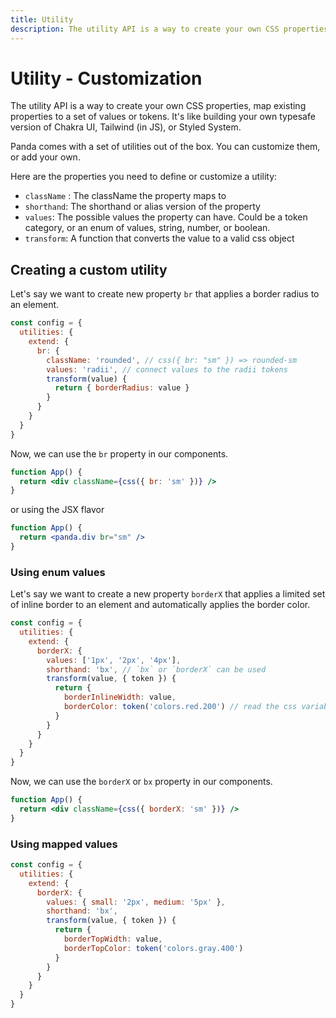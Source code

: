 ```yaml
---
title: Utility
description: The utility API is a way to create your own CSS properties, map existing properties to a set of values or tokens.
---
```


# Utility - Customization

The utility API is a way to create your own CSS properties, map existing properties to a set of values or tokens. It's
like building your own typesafe version of Chakra UI, Tailwind (in JS), or Styled System.

Panda comes with a set of utilities out of the box. You can customize them, or add your own.

Here are the properties you need to define or customize a utility:

- `className` : The className the property maps to
- `shorthand`: The shorthand or alias version of the property
- `values`: The possible values the property can have. Could be a token category, or an enum of values, string, number,
  or boolean.
- `transform`: A function that converts the value to a valid css object

## Creating a custom utility

Let's say we want to create new property `br` that applies a border radius to an element.

```js
const config = {
  utilities: {
    extend: {
      br: {
        className: 'rounded', // css({ br: "sm" }) => rounded-sm
        values: 'radii', // connect values to the radii tokens
        transform(value) {
          return { borderRadius: value }
        }
      }
    }
  }
}
```

Now, we can use the `br` property in our components.

```jsx
function App() {
  return <div className={css({ br: 'sm' })} />
}
```

or using the JSX flavor

```jsx
function App() {
  return <panda.div br="sm" />
}
```

### Using enum values

Let's say we want to create a new property `borderX` that applies a limited set of inline border to an element and
automatically applies the border color.

```js
const config = {
  utilities: {
    extend: {
      borderX: {
        values: ['1px', '2px', '4px'],
        shorthand: 'bx', // `bx` or `borderX` can be used
        transform(value, { token }) {
          return {
            borderInlineWidth: value,
            borderColor: token('colors.red.200') // read the css variable for red.200
          }
        }
      }
    }
  }
}
```

Now, we can use the `borderX` or `bx` property in our components.

```jsx
function App() {
  return <div className={css({ borderX: 'sm' })} />
}
```

### Using mapped values

```js
const config = {
  utilities: {
    extend: {
      borderX: {
        values: { small: '2px', medium: '5px' },
        shorthand: 'bx',
        transform(value, { token }) {
          return {
            borderTopWidth: value,
            borderTopColor: token('colors.gray.400')
          }
        }
      }
    }
  }
}
```
